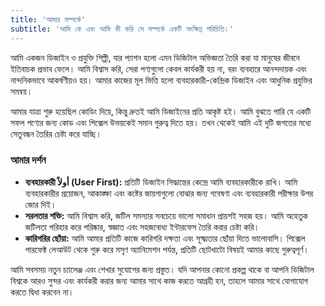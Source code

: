 ```yaml
---
title: 'আমার সম্পর্কে'
subtitle: 'আমি কে এবং আমি কী করি সে সম্পর্কে একটি সংক্ষিপ্ত পরিচিতি।'
---
```


আমি একজন ডিজাইন ও প্রযুক্তি শিল্পী, যার প্যাশন হলো এমন ডিজিটাল অভিজ্ঞতা তৈরি করা যা মানুষের জীবনে ইতিবাচক প্রভাব ফেলে। আমি বিশ্বাস করি, সেরা পণ্যগুলো কেবল কার্যকরী হয় না, বরং ব্যবহারে আনন্দদায়ক এবং নান্দনিকভাবে আকর্ষণীয়ও হয়। আমার কাজের মূল ভিত্তি হলো ব্যবহারকারী-কেন্দ্রিক ডিজাইন এবং আধুনিক প্রযুক্তির সমন্বয়।

আমার যাত্রা শুরু হয়েছিল কোডিং দিয়ে, কিন্তু দ্রুতই আমি ডিজাইনের প্রতি আকৃষ্ট হই। আমি বুঝতে পারি যে একটি সফল পণ্যের জন্য কোড এবং পিক্সেল উভয়কেই সমান গুরুত্ব দিতে হয়। তখন থেকেই আমি এই দুটি জগতের মধ্যে সেতুবন্ধন তৈরির চেষ্টা করে যাচ্ছি।

### আমার দর্শন

- **ব্যবহারকারী أولاً (User First):** প্রতিটি ডিজাইন সিদ্ধান্তের কেন্দ্রে আমি ব্যবহারকারীকে রাখি। আমি ব্যবহারকারীর প্রয়োজন, আকাঙ্ক্ষা এবং কষ্টের জায়গাগুলো বোঝার জন্য গবেষণা এবং ব্যবহারকারী পরীক্ষার উপর জোর দিই।
- **সরলতার শক্তি:** আমি বিশ্বাস করি, জটিল সমস্যার সবচেয়ে ভালো সমাধান প্রায়শই সহজ হয়। আমি অহেতুক জটিলতা পরিহার করে পরিষ্কার, স্বজ্ঞাত এবং সহজবোধ্য ইন্টারফেস তৈরি করার চেষ্টা করি।
- **কারিগরির ছোঁয়া:** আমি আমার প্রতিটি কাজে কারিগরি দক্ষতা এবং সূক্ষ্মতার ছোঁয়া দিতে ভালোবাসি। পিক্সেল পারফেক্ট লেআউট থেকে শুরু করে মসৃণ অ্যানিমেশন পর্যন্ত, প্রতিটি ছোটখাটো বিষয়ই আমার কাছে গুরুত্বপূর্ণ।

আমি সবসময় নতুন চ্যালেঞ্জ এবং শেখার সুযোগের জন্য প্রস্তুত। যদি আপনার কোনো প্রকল্প থাকে বা আপনি ডিজিটাল বিশ্বকে আরও সুন্দর এবং কার্যকরী করার জন্য আমার সাথে কাজ করতে আগ্রহী হন, তাহলে আমার সাথে যোগাযোগ করতে দ্বিধা করবেন না।
